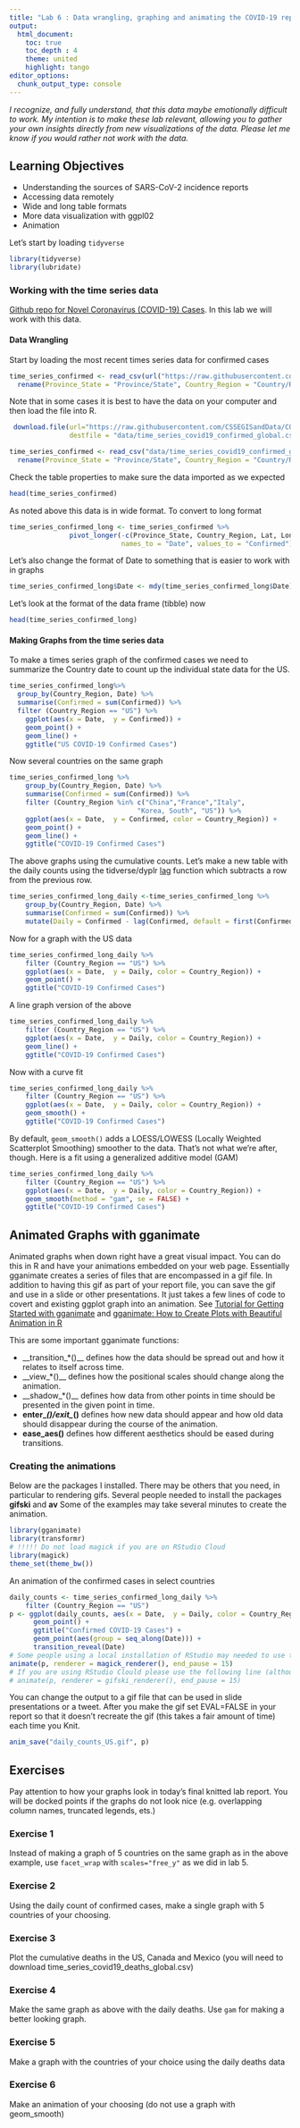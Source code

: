 ```yaml
---
title: "Lab 6 : Data wrangling, graphing and animating the COVID-19 reporting data (Part 2)"
output:
  html_document:
    toc: true
    toc_depth : 4
    theme: united
    highlight: tango
editor_options: 
  chunk_output_type: console
---
```


*I recognize, and fully understand, that this data maybe emotionally difficult to work. My intention is to make these lab relevant, allowing you to gather your own insights directly from new visualizations of the data. Please let me know if you would rather not work with the data.*

## Learning Objectives

* Understanding the sources of SARS-CoV-2 incidence reports
* Accessing data remotely
* Wide and long table formats
* More data visualization with ggpl02
* Animation

Let's start by loading `tidyverse`

```r
library(tidyverse)
library(lubridate)
```

### Working with the time series data

[Github repo for Novel Coronavirus (COVID-19) Cases](https://github.com/CSSEGISandData/COVID-19). In this lab we will work with this data. 

#### Data Wrangling

Start by loading the most recent times series data for confirmed cases

```r
time_series_confirmed <- read_csv(url("https://raw.githubusercontent.com/CSSEGISandData/COVID-19/master/csse_covid_19_data/csse_covid_19_time_series/time_series_covid19_confirmed_global.csv")) %>%
  rename(Province_State = "Province/State", Country_Region = "Country/Region") 
```

Note that in some cases it is best to have the data on your computer and then load the file into R.  

```r
 download.file(url="https://raw.githubusercontent.com/CSSEGISandData/COVID-19/master/csse_covid_19_data/csse_covid_19_time_series/time_series_covid19_confirmed_global.csv", 
               destfile = "data/time_series_covid19_confirmed_global.csv")
```

```r
time_series_confirmed <- read_csv("data/time_series_covid19_confirmed_global.csv")%>%
  rename(Province_State = "Province/State", Country_Region = "Country/Region")
```

Check the table properties to make sure the data imported as we expected

```r
head(time_series_confirmed)
```

As noted above this data is in wide format. To convert to long format

```r
time_series_confirmed_long <- time_series_confirmed %>% 
               pivot_longer(-c(Province_State, Country_Region, Lat, Long),
                            names_to = "Date", values_to = "Confirmed") 
```

Let's also change the format of Date to something that is easier to work with in graphs

```r
time_series_confirmed_long$Date <- mdy(time_series_confirmed_long$Date)
```

Let's look at the format of the data frame (tibble) now

```r
head(time_series_confirmed_long)
```


#### Making Graphs from the time series data

To make a times series graph of the confirmed cases we need to summarize the Country date to count up the individual state data for the US. 

```r
time_series_confirmed_long%>% 
  group_by(Country_Region, Date) %>% 
  summarise(Confirmed = sum(Confirmed)) %>% 
  filter (Country_Region == "US") %>% 
    ggplot(aes(x = Date,  y = Confirmed)) + 
    geom_point() +
    geom_line() +
    ggtitle("US COVID-19 Confirmed Cases")
```

Now several countries on the same graph

```r
time_series_confirmed_long %>% 
    group_by(Country_Region, Date) %>% 
    summarise(Confirmed = sum(Confirmed)) %>% 
    filter (Country_Region %in% c("China","France","Italy", 
                                "Korea, South", "US")) %>% 
    ggplot(aes(x = Date,  y = Confirmed, color = Country_Region)) + 
    geom_point() +
    geom_line() +
    ggtitle("COVID-19 Confirmed Cases")
```

The above graphs using the cumulative counts. Let's make a new table with the daily counts using the tidverse/dyplr [lag](https://dplyr.tidyverse.org/reference/lead-lag.html) function which subtracts a row from the previous row.

```r
time_series_confirmed_long_daily <-time_series_confirmed_long %>% 
    group_by(Country_Region, Date) %>% 
    summarise(Confirmed = sum(Confirmed)) %>% 
    mutate(Daily = Confirmed - lag(Confirmed, default = first(Confirmed )))
```

Now for a graph with the US data

```r
time_series_confirmed_long_daily %>% 
    filter (Country_Region == "US") %>% 
    ggplot(aes(x = Date,  y = Daily, color = Country_Region)) + 
    geom_point() +
    ggtitle("COVID-19 Confirmed Cases")
```

A line graph version of the above

```r
time_series_confirmed_long_daily %>% 
    filter (Country_Region == "US") %>% 
    ggplot(aes(x = Date,  y = Daily, color = Country_Region)) + 
    geom_line() +
    ggtitle("COVID-19 Confirmed Cases")
```

Now with a curve fit

```r
time_series_confirmed_long_daily %>% 
    filter (Country_Region == "US") %>% 
    ggplot(aes(x = Date,  y = Daily, color = Country_Region)) + 
    geom_smooth() +
    ggtitle("COVID-19 Confirmed Cases")
```

By default, `geom_smooth()` adds a LOESS/LOWESS (Locally Weighted Scatterplot Smoothing) smoother to the data. That’s not what we’re after, though. Here is a fit using a generalized additive model (GAM)

```r
time_series_confirmed_long_daily %>% 
    filter (Country_Region == "US") %>% 
    ggplot(aes(x = Date,  y = Daily, color = Country_Region)) + 
    geom_smooth(method = "gam", se = FALSE) +
    ggtitle("COVID-19 Confirmed Cases")
```
      
## Animated Graphs with gganimate

Animated graphs when down right have a great visual impact. You can do this in R and have your animations embedded on your web page. Essentially gganimate creates a series of files that are encompassed in a gif file. In addition to having this gif as part of your report file, you can save the gif and use in a slide or other presentations. It just takes a few lines of code to covert and existing ggplot graph into an animation. See [Tutorial for Getting Started with gganimate](https://gganimate.com/articles/gganimate.html) and
[gganimate: How to Create Plots with Beautiful Animation in R](https://www.datanovia.com/en/blog/gganimate-how-to-create-plots-with-beautiful-animation-in-r/)

This are some important gganimate functions:

* __transition_*()__ defines how the data should be spread out and how it relates to itself across time.
* __view_*()__ defines how the positional scales should change along the animation.
* __shadow_*()__ defines how data from other points in time should be presented in the given point in time.
*  __enter_*()/exit_*()__ defines how new data should appear and how old data should disappear during the course of the animation.
* __ease_aes()__ defines how different aesthetics should be eased during transitions.

### Creating the animations

Below are the packages I installed. There may be others that you need, in particular to rendering gifs. Several people needed to install the packages __gifski__ and __av__ Some of the examples may take several minutes to create the animation.

```r
library(gganimate)
library(transformr)
# !!!!! Do not load magick if you are on RStudio Cloud
library(magick)
theme_set(theme_bw())
```

An animation of the confirmed cases in select countries

```r
daily_counts <- time_series_confirmed_long_daily %>% 
    filter (Country_Region == "US")
p <- ggplot(daily_counts, aes(x = Date,  y = Daily, color = Country_Region)) + 
      geom_point() +
      ggtitle("Confirmed COVID-19 Cases") +
      geom_point(aes(group = seq_along(Date))) +
      transition_reveal(Date) 
# Some people using a local installation of RStudio may needed to use this line instead
animate(p, renderer = magick_renderer(), end_pause = 15)
# If you are using RStudio Clould please use the following line (althought at the moment it is generating random green frames)
# animate(p, renderer = gifski_renderer(), end_pause = 15)
```

You can change the output to a gif file that can be used in slide presentations or a tweet. After you make the gif set EVAL=FALSE in your report so that it doesn't recreate the gif (this takes a fair amount of time) each time you Knit. 

```r
anim_save("daily_counts_US.gif", p)
```

## Exercises

Pay attention to how your graphs look in today's final knitted lab report. You will be docked points if the graphs do not look nice (e.g. overlapping column names, truncated legends, ets.)

### Exercise 1

Instead of making a graph of 5 countries on the same graph as in the above example, use `facet_wrap` with `scales="free_y"` as we did in lab 5.

### Exercise 2

Using the daily count of confirmed cases, make a single graph with 5 countries of your choosing.

### Exercise 3

Plot the cumulative deaths in the US, Canada and Mexico (you will need to download time_series_covid19_deaths_global.csv)

### Exercise 4

Make the same graph as above with the daily deaths. Use `gam` for making a better looking graph.

### Exercise 5

Make a graph with the countries of your choice using the daily deaths data

### Exercise 6

Make an animation of your choosing (do not use a graph with geom_smooth)

